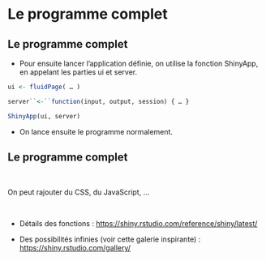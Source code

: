 # Le programme complet {.backgroundTitre}

## Le programme complet

-   Pour ensuite lancer l'application définie, on utilise la fonction ShinyApp, en appelant les parties ui et server.

```.r
ui <- fluidPage( … )

server``<-``function(input, output, session) { … }

ShinyApp(ui, server)
```

-   On lance ensuite le programme normalement.


## Le programme complet

<br>

On peut rajouter du CSS, du JavaScript, ...

<br>

- Détails des fonctions : <https://shiny.rstudio.com/reference/shiny/latest/>

- Des possibilités infinies (voir cette galerie inspirante) : <https://shiny.rstudio.com/gallery/>
